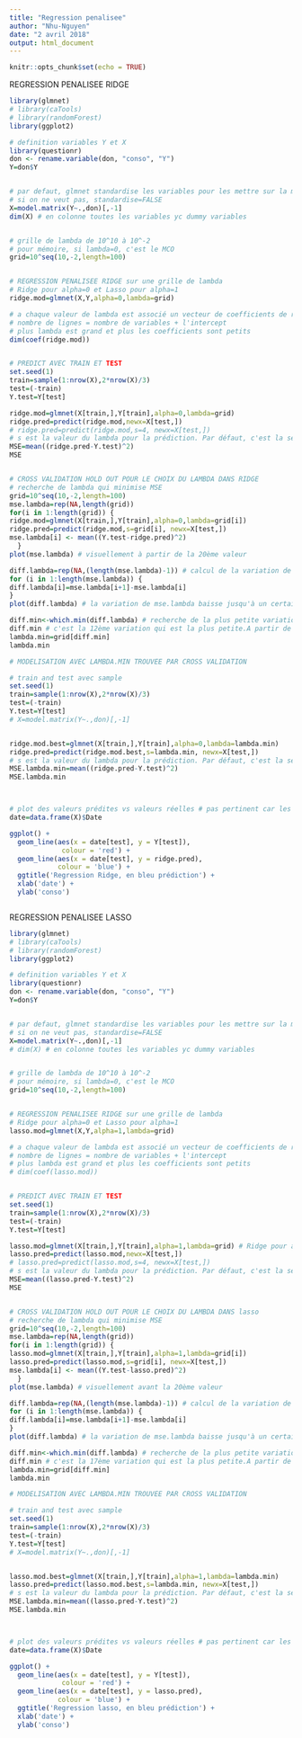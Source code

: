 ```yaml
---
title: "Regression penalisee"
author: "Nhu-Nguyen"
date: "2 avril 2018"
output: html_document
---
```


```r
knitr::opts_chunk$set(echo = TRUE)
```



REGRESSION PENALISEE RIDGE
```r
library(glmnet)
# library(caTools)
# library(randomForest)
library(ggplot2)

# definition variables Y et X
library(questionr)
don <- rename.variable(don, "conso", "Y")
Y=don$Y


# par defaut, glmnet standardise les variables pour les mettre sur la même échelle.
# si on ne veut pas, standardise=FALSE
X=model.matrix(Y~.,don)[,-1]
dim(X) # en colonne toutes les variables yc dummy variables


# grille de lambda de 10^10 à 10^-2
# pour mémoire, si lambda=0, c'est le MCO
grid=10^seq(10,-2,length=100)


# REGRESSION PENALISEE RIDGE sur une grille de lambda
# Ridge pour alpha=0 et Lasso pour alpha=1
ridge.mod=glmnet(X,Y,alpha=0,lambda=grid) 

# a chaque valeur de lambda est associé un vecteur de coefficients de regression stockés dans une matrice coef()
# nombre de lignes = nombre de variables + l'intercept
# plus lambda est grand et plus les coefficients sont petits
dim(coef(ridge.mod))


# PREDICT AVEC TRAIN ET TEST
set.seed(1)
train=sample(1:nrow(X),2*nrow(X)/3)
test=(-train)
Y.test=Y[test]

ridge.mod=glmnet(X[train,],Y[train],alpha=0,lambda=grid)
ridge.pred=predict(ridge.mod,newx=X[test,]) 
# ridge.pred=predict(ridge.mod,s=4, newx=X[test,]) 
# s est la valeur du lambda pour la prédiction. Par défaut, c'est la séquence de lambda qui a été utilisée pour creer le modèle
MSE=mean((ridge.pred-Y.test)^2)
MSE


# CROSS VALIDATION HOLD OUT POUR LE CHOIX DU LAMBDA DANS RIDGE
# recherche de lambda qui minimise MSE
grid=10^seq(10,-2,length=100) 
mse.lambda=rep(NA,length(grid))
for(i in 1:length(grid)) {
ridge.mod=glmnet(X[train,],Y[train],alpha=0,lambda=grid[i])
ridge.pred=predict(ridge.mod,s=grid[i], newx=X[test,]) 
mse.lambda[i] <- mean((Y.test-ridge.pred)^2)
  }
plot(mse.lambda) # visuellement à partir de la 20ème valeur

diff.lambda=rep(NA,(length(mse.lambda)-1)) # calcul de la variation de MSE d'une valeur lambda à l'autre
for (i in 1:length(mse.lambda)) { 
diff.lambda[i]=mse.lambda[i+1]-mse.lambda[i]
}
plot(diff.lambda) # la variation de mse.lambda baisse jusqu'à un certain point puis réaugmente jusqu'à la fin

diff.min<-which.min(diff.lambda) # recherche de la plus petite variation 
diff.min # c'est la 12ème variation qui est la plus petite.A partir de cette valeur, la variation réaugmente
lambda.min=grid[diff.min]
lambda.min

# MODELISATION AVEC LAMBDA.MIN TROUVEE PAR CROSS VALIDATION

# train and test avec sample
set.seed(1)
train=sample(1:nrow(X),2*nrow(X)/3)
test=(-train)
Y.test=Y[test]
# X=model.matrix(Y~.,don)[,-1]


ridge.mod.best=glmnet(X[train,],Y[train],alpha=0,lambda=lambda.min)
ridge.pred=predict(ridge.mod.best,s=lambda.min, newx=X[test,]) 
# s est la valeur du lambda pour la prédiction. Par défaut, c'est la séquence de lambda qui a été utilisée pour creer le modèle
MSE.lambda.min=mean((ridge.pred-Y.test)^2)
MSE.lambda.min



# plot des valeurs prédites vs valeurs réelles # pas pertinent car les prédictions sont écrasées par Ridge
date=data.frame(X)$Date

ggplot() +
  geom_line(aes(x = date[test], y = Y[test]),
             colour = 'red') +
  geom_line(aes(x = date[test], y = ridge.pred),
            colour = 'blue') +
  ggtitle('Regression Ridge, en bleu prédiction') +
  xlab('date') +
  ylab('conso')



```


REGRESSION PENALISEE LASSO
```r

library(glmnet)
# library(caTools)
# library(randomForest)
library(ggplot2)

# definition variables Y et X
library(questionr)
don <- rename.variable(don, "conso", "Y")
Y=don$Y


# par defaut, glmnet standardise les variables pour les mettre sur la même échelle.
# si on ne veut pas, standardise=FALSE
X=model.matrix(Y~.,don)[,-1]
# dim(X) # en colonne toutes les variables yc dummy variables


# grille de lambda de 10^10 à 10^-2
# pour mémoire, si lambda=0, c'est le MCO
grid=10^seq(10,-2,length=100)


# REGRESSION PENALISEE RIDGE sur une grille de lambda
# Ridge pour alpha=0 et Lasso pour alpha=1
lasso.mod=glmnet(X,Y,alpha=1,lambda=grid) 

# a chaque valeur de lambda est associé un vecteur de coefficients de regression stockés dans une matrice coef()
# nombre de lignes = nombre de variables + l'intercept
# plus lambda est grand et plus les coefficients sont petits
# dim(coef(lasso.mod))


# PREDICT AVEC TRAIN ET TEST
set.seed(1)
train=sample(1:nrow(X),2*nrow(X)/3)
test=(-train)
Y.test=Y[test]

lasso.mod=glmnet(X[train,],Y[train],alpha=1,lambda=grid) # Ridge pour alpha=0 et Lasso pour alpha=1
lasso.pred=predict(lasso.mod,newx=X[test,]) 
# lasso.pred=predict(lasso.mod,s=4, newx=X[test,]) 
# s est la valeur du lambda pour la prédiction. Par défaut, c'est la séquence de lambda qui a été utilisée pour creer le modèle
MSE=mean((lasso.pred-Y.test)^2)
MSE


# CROSS VALIDATION HOLD OUT POUR LE CHOIX DU LAMBDA DANS lasso
# recherche de lambda qui minimise MSE
grid=10^seq(10,-2,length=100) 
mse.lambda=rep(NA,length(grid))
for(i in 1:length(grid)) {
lasso.mod=glmnet(X[train,],Y[train],alpha=1,lambda=grid[i])
lasso.pred=predict(lasso.mod,s=grid[i], newx=X[test,]) 
mse.lambda[i] <- mean((Y.test-lasso.pred)^2)
  }
plot(mse.lambda) # visuellement avant la 20ème valeur

diff.lambda=rep(NA,(length(mse.lambda)-1)) # calcul de la variation de MSE d'une valeur lambda à l'autre
for (i in 1:length(mse.lambda)) { 
diff.lambda[i]=mse.lambda[i+1]-mse.lambda[i]
}
plot(diff.lambda) # la variation de mse.lambda baisse jusqu'à un certain point puis réaugmente jusqu'à la fin

diff.min<-which.min(diff.lambda) # recherche de la plus petite variation 
diff.min # c'est la 17ème variation qui est la plus petite.A partir de cette valeur, la variation réaugmente
lambda.min=grid[diff.min]
lambda.min

# MODELISATION AVEC LAMBDA.MIN TROUVEE PAR CROSS VALIDATION

# train and test avec sample
set.seed(1)
train=sample(1:nrow(X),2*nrow(X)/3)
test=(-train)
Y.test=Y[test]
# X=model.matrix(Y~.,don)[,-1]


lasso.mod.best=glmnet(X[train,],Y[train],alpha=1,lambda=lambda.min)
lasso.pred=predict(lasso.mod.best,s=lambda.min, newx=X[test,]) 
# s est la valeur du lambda pour la prédiction. Par défaut, c'est la séquence de lambda qui a été utilisée pour creer le modèle
MSE.lambda.min=mean((lasso.pred-Y.test)^2)
MSE.lambda.min



# plot des valeurs prédites vs valeurs réelles # pas pertinent car les prédictions sont écrasées par lasso
date=data.frame(X)$Date

ggplot() +
  geom_line(aes(x = date[test], y = Y[test]),
             colour = 'red') +
  geom_line(aes(x = date[test], y = lasso.pred),
            colour = 'blue') +
  ggtitle('Regression lasso, en bleu prédiction') +
  xlab('date') +
  ylab('conso')


```



```r

```

